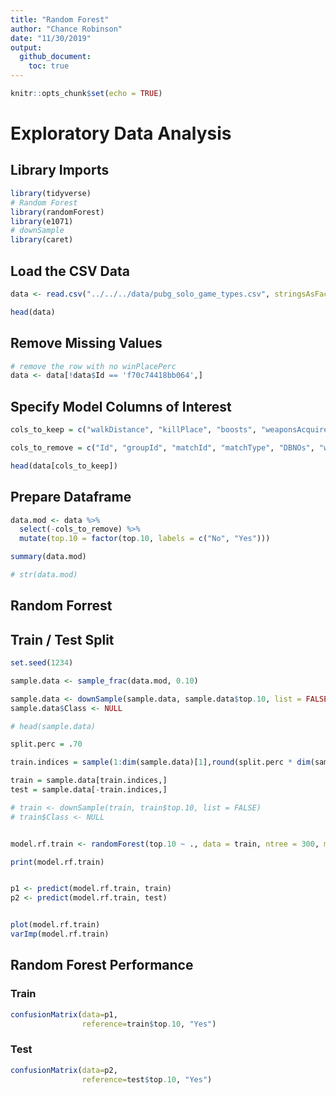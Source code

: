 ```yaml
---
title: "Random Forest"
author: "Chance Robinson"
date: "11/30/2019"
output: 
  github_document:
    toc: true
---
```


```r
knitr::opts_chunk$set(echo = TRUE)
```

# Exploratory Data Analysis

## Library Imports


```r
library(tidyverse)
# Random Forest
library(randomForest)  
library(e1071)  
# downSample
library(caret)
```



## Load the CSV Data

```r
data <- read.csv("../../../data/pubg_solo_game_types.csv", stringsAsFactors=FALSE)

```


```r
head(data)
```

## Remove Missing Values

```r
# remove the row with no winPlacePerc   
data <- data[!data$Id == 'f70c74418bb064',]
```



## Specify Model Columns of Interest

```r
cols_to_keep = c("walkDistance", "killPlace", "boosts", "weaponsAcquired", "damageDealt", "heals", "kills", "top.10")

cols_to_remove = c("Id", "groupId", "matchId", "matchType", "DBNOs", "winPlacePerc")

head(data[cols_to_keep])


```


## Prepare Dataframe

```r
data.mod <- data %>%
  select(-cols_to_remove) %>%
  mutate(top.10 = factor(top.10, labels = c("No", "Yes"))) 

summary(data.mod)

# str(data.mod)

```


## Random Forrest


## Train / Test Split

```r

set.seed(1234)

sample.data <- sample_frac(data.mod, 0.10)

sample.data <- downSample(sample.data, sample.data$top.10, list = FALSE)
sample.data$Class <- NULL

# head(sample.data)

split.perc = .70

train.indices = sample(1:dim(sample.data)[1],round(split.perc * dim(sample.data)[1]))

train = sample.data[train.indices,]
test = sample.data[-train.indices,]

# train <- downSample(train, train$top.10, list = FALSE)
# train$Class <- NULL


model.rf.train <- randomForest(top.10 ~ ., data = train, ntree = 300, mtry = 5)

print(model.rf.train)


p1 <- predict(model.rf.train, train)
p2 <- predict(model.rf.train, test)


plot(model.rf.train) 
varImp(model.rf.train)


```



## Random Forest Performance

### Train
```r

confusionMatrix(data=p1,  
                reference=train$top.10, "Yes")

```

### Test
```r


confusionMatrix(data=p2,  
                reference=test$top.10, "Yes")

```





